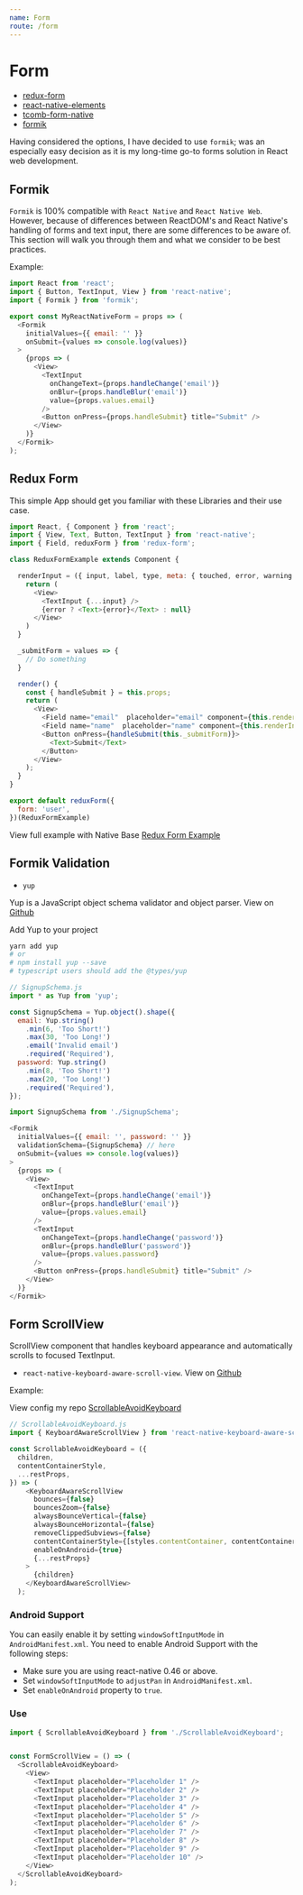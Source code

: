 ```yaml
---
name: Form
route: /form
---
```


# Form

- [redux-form](https://redux-form.com/7.4.2/)
- [react-native-elements](https://github.com/react-native-training/react-native-elements)
- [tcomb-form-native](https://github.com/gcanti/tcomb-form-native)
- [formik](https://github.com/jaredpalmer/formik)


Having considered the options, I have decided to use `formik`; 
was an especially easy decision as it is my long-time go-to forms solution in React web development.


## Formik

`Formik` is 100% compatible with `React Native` and `React Native Web`. 
However, because of differences between ReactDOM's and React Native's handling of forms and text input, 
there are some differences to be aware of. 
This section will walk you through them and what we consider to be best practices.


Example:

```js
import React from 'react';
import { Button, TextInput, View } from 'react-native';
import { Formik } from 'formik';

export const MyReactNativeForm = props => (
  <Formik
    initialValues={{ email: '' }}
    onSubmit={values => console.log(values)}
  >
    {props => (
      <View>
        <TextInput
          onChangeText={props.handleChange('email')}
          onBlur={props.handleBlur('email')}
          value={props.values.email}
        />
        <Button onPress={props.handleSubmit} title="Submit" />
      </View>
    )}
  </Formik>
);
```


## Redux Form

This simple App should get you familiar with these Libraries and their use case.

```js
import React, { Component } from 'react';
import { View, Text, Button, TextInput } from 'react-native';
import { Field, reduxForm } from 'redux-form';

class ReduxFormExample extends Component {

  renderInput = ({ input, label, type, meta: { touched, error, warning } }) => {
    return (
      <View>
        <TextInput {...input} />
        {error ? <Text>{error}</Text> : null}
      </View>
    )
  }

  _submitForm = values => {
    // Do something
  }

  render() {
    const { handleSubmit } = this.props;
    return (
      <View>
        <Field name="email"  placeholder="email" component={this.renderInput} />
        <Field name="name"  placeholder="name" component={this.renderInput} />
        <Button onPress={handleSubmit(this._submitForm)}>
          <Text>Submit</Text>
        </Button>
      </View>
    );
  }
}

export default reduxForm({
  form: 'user',
})(ReduxFormExample)
```

View full example with Native Base [Redux Form Example](https://docs.nativebase.io/docs/examples/ReduxFormExample.html)


## Formik Validation

- `yup`

Yup is a JavaScript object schema validator and object parser. View on [Github](https://github.com/jquense/yup)

Add Yup to your project

```sh
yarn add yup
# or
# npm install yup --save
# typescript users should add the @types/yup
```

```js
// SignupSchema.js
import * as Yup from 'yup';

const SignupSchema = Yup.object().shape({
  email: Yup.string()
    .min(6, 'Too Short!')
    .max(30, 'Too Long!')
    .email('Invalid email')
    .required('Required'),
  password: Yup.string()
    .min(8, 'Too Short!')
    .max(20, 'Too Long!')
    .required('Required'),
});
```

```js
import SignupSchema from './SignupSchema';

<Formik
  initialValues={{ email: '', password: '' }}
  validationSchema={SignupSchema} // here
  onSubmit={values => console.log(values)}
>
  {props => (
    <View>
      <TextInput
        onChangeText={props.handleChange('email')}
        onBlur={props.handleBlur('email')}
        value={props.values.email}
      />
      <TextInput
        onChangeText={props.handleChange('password')}
        onBlur={props.handleBlur('password')}
        value={props.values.password}
      />
      <Button onPress={props.handleSubmit} title="Submit" />
    </View>
  )}
</Formik>
```

## Form ScrollView

ScrollView component that handles keyboard appearance and automatically scrolls to focused TextInput.

- `react-native-keyboard-aware-scroll-view`. View on [Github](https://github.com/APSL/react-native-keyboard-aware-scroll-view)

Example: 

View config my repo [ScrollableAvoidKeyboard](https://github.com/tuantvk/react-native-flawless-ui/blob/master/src/common/ScrollableAvoidKeyboard.js)

```js
// ScrollableAvoidKeyboard.js
import { KeyboardAwareScrollView } from 'react-native-keyboard-aware-scroll-view';

const ScrollableAvoidKeyboard = ({
  children,
  contentContainerStyle,
  ...restProps,
}) => (
    <KeyboardAwareScrollView
      bounces={false}
      bouncesZoom={false}
      alwaysBounceVertical={false}
      alwaysBounceHorizontal={false}
      removeClippedSubviews={false}
      contentContainerStyle={[styles.contentContainer, contentContainerStyle]}
      enableOnAndroid={true}
      {...restProps}
    >
      {children}
    </KeyboardAwareScrollView>
  );
```

### Android Support

You can easily enable it by setting `windowSoftInputMode` in `AndroidManifest.xml`.
You need to enable Android Support with the following steps:

- Make sure you are using react-native 0.46 or above.
- Set `windowSoftInputMode` to `adjustPan` in `AndroidManifest.xml`.
- Set `enableOnAndroid` property to `true`.


### Use 

```js
import { ScrollableAvoidKeyboard } from './ScrollableAvoidKeyboard';


const FormScrollView = () => (
  <ScrollableAvoidKeyboard>
    <View>
      <TextInput placeholder="Placeholder 1" />
      <TextInput placeholder="Placeholder 2" />
      <TextInput placeholder="Placeholder 3" />
      <TextInput placeholder="Placeholder 4" />
      <TextInput placeholder="Placeholder 5" />
      <TextInput placeholder="Placeholder 6" />
      <TextInput placeholder="Placeholder 7" />
      <TextInput placeholder="Placeholder 8" />
      <TextInput placeholder="Placeholder 9" />
      <TextInput placeholder="Placeholder 10" />
    </View>
  </ScrollableAvoidKeyboard>
);
```